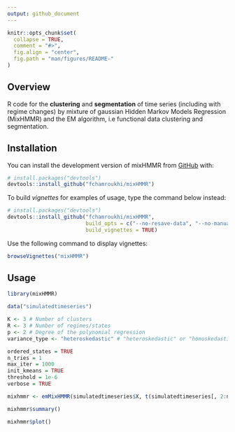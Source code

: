 ```yaml
---
output: github_document
---
```


<!-- README.md is generated from README.Rmd. Please edit that file -->

```r
knitr::opts_chunk$set(
  collapse = TRUE,
  comment = "#>",
  fig.align = "center",
  fig.path = "man/figures/README-"
)
```
## Overview

<!-- badges: start -->
<!-- badges: end -->

R code for the **clustering** and **segmentation** of time series (including with regime changes) by mixture of gaussian Hidden Markov Models Regression (MixHMMR) and the EM algorithm, i.e functional data clustering and segmentation.

## Installation

You can install the development version of mixHMMR from [GitHub](https://github.com/) with:

```r
# install.packages("devtools")
devtools::install_github("fchamroukhi/mixHMMR")
```

To build *vignettes* for examples of usage, type the command below instead:

```r
# install.packages("devtools")
devtools::install_github("fchamroukhi/mixHMMR", 
                         build_opts = c("--no-resave-data", "--no-manual"), 
                         build_vignettes = TRUE)
```

Use the following command to display vignettes:

```r
browseVignettes("mixHMMR")
```

## Usage

```r
library(mixHMMR)

data("simulatedtimeseries")

K <- 3 # Number of clusters
R <- 3 # Number of regimes/states
p <- 2 # Degree of the polynomial regression
variance_type <- "heteroskedastic" # "heteroskedastic" or "homoskedastic" model

ordered_states = TRUE
n_tries = 1
max_iter = 1000
init_kmeans = TRUE
threshold = 1e-6
verbose = TRUE

mixhmmr <- emMixHMMR(simulatedtimeseries$X, t(simulatedtimeseries[, 2:ncol(simulatedtimeseries)]), K, R, p, variance_type, ordered_states, n_tries, max_iter, init_kmeans, threshold, verbose)

mixhmmr$summary()

mixhmmr$plot()
```
